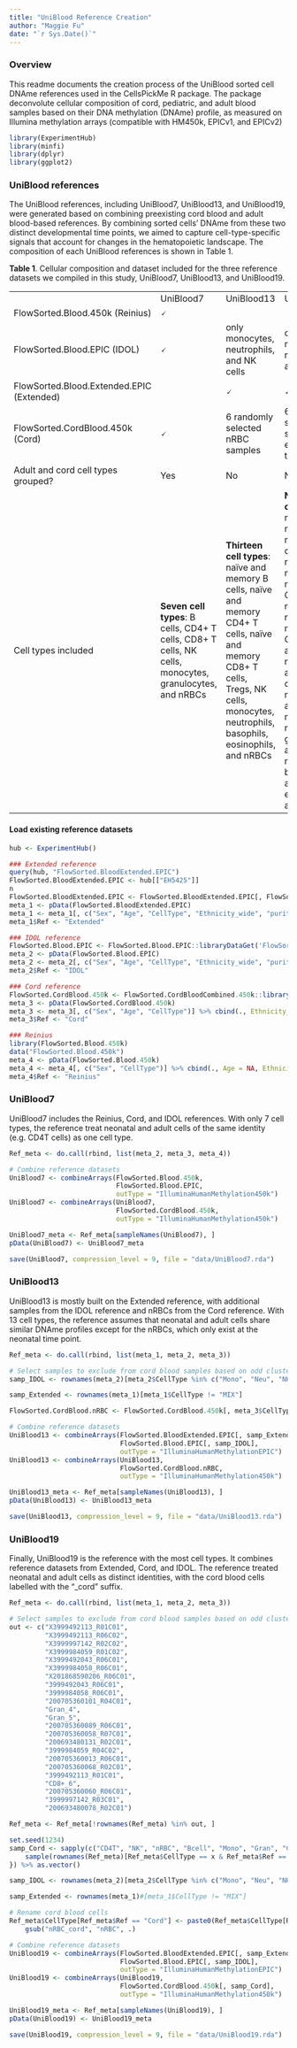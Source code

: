 ```yaml
---
title: "UniBlood Reference Creation"
author: "Maggie Fu"
date: "`r Sys.Date()`"
---
```


### Overview

This readme documents the creation process of the UniBlood sorted cell DNAme references used in the CellsPickMe R package. The package deconvolute cellular composition of cord, pediatric, and adult blood samples based on their DNA methylation (DNAme) profile, as measured on Illumina methylation arrays (compatible with HM450k, EPICv1, and EPICv2)

```r
library(ExperimentHub)
library(minfi)
library(dplyr)
library(ggplot2)
```

### UniBlood references

The UniBlood references, including UniBlood7, UniBlood13, and UniBlood19, were generated based on combining preexisting cord blood and adult blood-based references. By combining sorted cells' DNAme from these two distinct developmental time points, we aimed to capture cell-type-specific signals that account for changes in the hematopoietic landscape. The composition of each UniBlood references is shown in Table 1.

**Table 1**. Cellular composition and dataset included for the three reference datasets we compiled in this study, UniBlood7, UniBlood13, and UniBlood19.

|  |  |  |  |
|------------------|------------------|------------------|------------------|
|  | UniBlood7 | UniBlood13 | UniBlood19 |
| FlowSorted.Blood.450k (Reinius) | 🗸 |  |  |
| FlowSorted.Blood.EPIC (IDOL) | 🗸 | only monocytes, neutrophils, and NK cells | only monocytes, neutrophils, and NK cells |
| FlowSorted.Blood.Extended.EPIC (Extended) |  | 🗸 | 🗸 |
| FlowSorted.CordBlood.450k (Cord) | 🗸 | 6 randomly selected nRBC samples | 6 randomly selected samples for every cell type |
| Adult and cord cell types grouped? | Yes | No | No |
| Cell types included | **Seven cell types**: B cells, CD4+ T cells, CD8+ T cells, NK cells, monocytes, granulocytes, and nRBCs | **Thirteen cell types**: naïve and memory B cells, naïve and memory CD4+ T cells, naïve and memory CD8+ T cells, Tregs, NK cells, monocytes, neutrophils, basophils, eosinophils, and nRBCs | **Nineteen cell types**: neonatal, naïve, and memory B cells, neonatal, naïve, and memory CD4+ T cells, neonatal, naïve, and memory CD8+ T cells, adult Tregs, neonatal and adult NK cells, neonatal and adult monocytes, neonatal granulocytes, adult neutrophils, basophils, and eosinophils, and nRBCs |

#### Load existing reference datasets

```r
hub <- ExperimentHub()

### Extended reference
query(hub, "FlowSorted.BloodExtended.EPIC")  
FlowSorted.BloodExtended.EPIC <- hub[["EH5425"]]
n
FlowSorted.BloodExtended.EPIC <- FlowSorted.BloodExtended.EPIC[, FlowSorted.BloodExtended.EPIC$Sample_Group != "FlowSorted.Blood.EPIC"]
meta_1 <- pData(FlowSorted.BloodExtended.EPIC)
meta_1 <- meta_1[, c("Sex", "Age", "CellType", "Ethnicity_wide", "purity")]
meta_1$Ref <- "Extended"

### IDOL reference
FlowSorted.Blood.EPIC <- FlowSorted.Blood.EPIC::libraryDataGet('FlowSorted.Blood.EPIC')
meta_2 <- pData(FlowSorted.Blood.EPIC)
meta_2 <- meta_2[, c("Sex", "Age", "CellType", "Ethnicity_wide", "purity")]
meta_2$Ref <- "IDOL"

### Cord reference
FlowSorted.CordBlood.450k <- FlowSorted.CordBloodCombined.450k::libraryDataGet('FlowSorted.CordBloodCombined.450k')
meta_3 <- pData(FlowSorted.CordBlood.450k)
meta_3 <- meta_3[, c("Sex", "Age", "CellType")] %>% cbind(., Ethnicity_wide = NA, purity = NA)
meta_3$Ref <- "Cord"

### Reinius
library(FlowSorted.Blood.450k)
data("FlowSorted.Blood.450k")
meta_4 <- pData(FlowSorted.Blood.450k)
meta_4 <- meta_4[, c("Sex", "CellType")] %>% cbind(., Age = NA, Ethnicity_wide = NA, purity = NA)
meta_4$Ref <- "Reinius"
```

### UniBlood7

UniBlood7 includes the Reinius, Cord, and IDOL references. With only 7 cell types, the reference treat neonatal and adult cells of the same identity (e.g. CD4T cells) as one cell type.

```r
Ref_meta <- do.call(rbind, list(meta_2, meta_3, meta_4))

# Combine reference datasets
UniBlood7 <- combineArrays(FlowSorted.Blood.450k, 
                           FlowSorted.Blood.EPIC, 
                           outType = "IlluminaHumanMethylation450k")
UniBlood7 <- combineArrays(UniBlood7, 
                           FlowSorted.CordBlood.450k, 
                           outType = "IlluminaHumanMethylation450k")

UniBlood7_meta <- Ref_meta[sampleNames(UniBlood7), ]
pData(UniBlood7) <- UniBlood7_meta

save(UniBlood7, compression_level = 9, file = "data/UniBlood7.rda")
```

### UniBlood13

UniBlood13 is mostly built on the Extended reference, with additional samples from the IDOL reference and nRBCs from the Cord reference. With 13 cell types, the reference assumes that neonatal and adult cells share similar DNAme profiles except for the nRBCs, which only exist at the neonatal time point.

```r
Ref_meta <- do.call(rbind, list(meta_1, meta_2, meta_3))

# Select samples to exclude from cord blood samples based on odd clustering from PCA
samp_IDOL <- rownames(meta_2)[meta_2$CellType %in% c("Mono", "Neu", "NK")]

samp_Extended <- rownames(meta_1)[meta_1$CellType != "MIX"]

FlowSorted.CordBlood.nRBC <- FlowSorted.CordBlood.450k[, meta_3$CellType == "nRBC"]

# Combine reference datasets
UniBlood13 <- combineArrays(FlowSorted.BloodExtended.EPIC[, samp_Extended], 
                            FlowSorted.Blood.EPIC[, samp_IDOL], 
                            outType = "IlluminaHumanMethylationEPIC")
UniBlood13 <- combineArrays(UniBlood13, 
                            FlowSorted.CordBlood.nRBC, 
                            outType = "IlluminaHumanMethylation450k")

UniBlood13_meta <- Ref_meta[sampleNames(UniBlood13), ]
pData(UniBlood13) <- UniBlood13_meta

save(UniBlood13, compression_level = 9, file = "data/UniBlood13.rda")
```

### UniBlood19

Finally, UniBlood19 is the reference with the most cell types. It combines reference datasets from Extended, Cord, and IDOL. The reference treated neonatal and adult cells as distinct identities, with the cord blood cells labelled with the "\_cord" suffix.

```r
Ref_meta <- do.call(rbind, list(meta_1, meta_2, meta_3))

# Select samples to exclude from cord blood samples based on odd clustering from PCA
out <- c("X3999492113_R01C01", 
         "X3999492113_R06C02", 
         "X3999997142_R02C02", 
         "X3999984059_R01C02", 
         "X3999492043_R06C01", 
         "X3999984058_R06C01", 
         "X201868590206_R06C01", 
         "3999492043_R06C01", 
         "3999984058_R06C01", 
         "200705360101_R04C01", 
         "Gran_4", 
         "Gran_5", 
         "200705360089_R06C01", 
         "200705360058_R07C01", 
         "200693480131_R02C01", 
         "3999984059_R04C02", 
         "200705360013_R06C01", 
         "200705360068_R02C01", 
         "3999492113_R01C01", 
         "CD8+_6", 
         "200705360060_R06C01", 
         "3999997142_R03C01",
         "200693480078_R02C01")

Ref_meta <- Ref_meta[!rownames(Ref_meta) %in% out, ]

set.seed(1234)
samp_Cord <- sapply(c("CD4T", "NK", "nRBC", "Bcell", "Mono", "Gran", "CD8T", "WBC"), function(x){
    sample(rownames(Ref_meta)[Ref_meta$CellType == x & Ref_meta$Ref == "Cord"], size = 10)
}) %>% as.vector()

samp_IDOL <- rownames(meta_2)[meta_2$CellType %in% c("Mono", "Neu", "NK")]

samp_Extended <- rownames(meta_1)#[meta_1$CellType != "MIX"]

# Rename cord blood cells
Ref_meta$CellType[Ref_meta$Ref == "Cord"] <- paste0(Ref_meta$CellType[Ref_meta$Ref == "Cord"], "_cord") %>%
    gsub("nRBC_cord", "nRBC", .)

# Combine reference datasets
UniBlood19 <- combineArrays(FlowSorted.BloodExtended.EPIC[, samp_Extended], 
                            FlowSorted.Blood.EPIC[, samp_IDOL], 
                            outType = "IlluminaHumanMethylationEPIC")
UniBlood19 <- combineArrays(UniBlood19, 
                            FlowSorted.CordBlood.450k[, samp_Cord], 
                            outType = "IlluminaHumanMethylation450k")

UniBlood19_meta <- Ref_meta[sampleNames(UniBlood19), ]
pData(UniBlood19) <- UniBlood19_meta

save(UniBlood19, compression_level = 9, file = "data/UniBlood19.rda")
```
